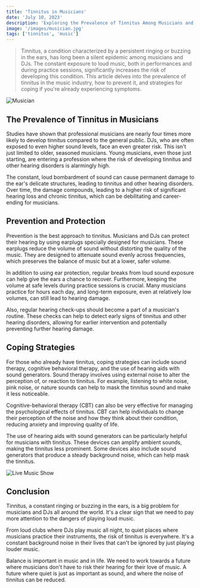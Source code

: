 ```yaml
---
title: 'Tinnitus in Musicians'
date: 'July 10, 2023'
description: 'Exploring the Prevalence of Tinnitus Among Musicians and DJs.'
image: '/images/musician.jpg'
tags: ['tinnitus', 'music']
---
```


<Blockquote>
  Tinnitus, a condition characterized by a persistent ringing or buzzing in the
  ears, has long been a silent epidemic among musicians and DJs. The constant
  exposure to loud music, both in performances and during practice sessions,
  significantly increases the risk of developing this condition. This article
  delves into the prevalence of tinnitus in the music industry, how to prevent
  it, and strategies for coping if you're already experiencing symptoms.
</Blockquote>

<Image src="/images/musician.jpg" alt="Musician" />

## <Highlighter>The Prevalence of Tinnitus in Musicians</Highlighter>

Studies have shown that professional musicians are nearly four times more likely to develop tinnitus compared to the general public. DJs, who are often exposed to even higher sound levels, face an even greater risk. This isn't just limited to older, seasoned musicians. Young musicians, even those just starting, are entering a profession where the risk of developing tinnitus and other hearing disorders is alarmingly high.

The constant, loud bombardment of sound can cause permanent damage to the ear's delicate structures, leading to tinnitus and other hearing disorders. Over time, the damage compounds, leading to a higher risk of significant hearing loss and chronic tinnitus, which can be debilitating and career-ending for musicians.

<AdComponent />

## <Highlighter>Prevention and Protection</Highlighter>

Prevention is the best approach to tinnitus. Musicians and DJs can protect their hearing by using earplugs specially designed for musicians. These earplugs reduce the volume of sound without distorting the quality of the music. They are designed to attenuate sound evenly across frequencies, which preserves the balance of music but at a lower, safer volume.

In addition to using ear protection, regular breaks from loud sound exposure can help give the ears a chance to recover. Furthermore, keeping the volume at safe levels during practice sessions is crucial. Many musicians practice for hours each day, and long-term exposure, even at relatively low volumes, can still lead to hearing damage.

Also, regular hearing check-ups should become a part of a musician's routine. These checks can help to detect early signs of tinnitus and other hearing disorders, allowing for earlier intervention and potentially preventing further hearing damage.

## <Highlighter>Coping Strategies</Highlighter>

For those who already have tinnitus, coping strategies can include sound therapy, cognitive behavioral therapy, and the use of hearing aids with sound generators. Sound therapy involves using external noise to alter the perception of, or reaction to tinnitus. For example, listening to white noise, pink noise, or nature sounds can help to mask the tinnitus sound and make it less noticeable.

Cognitive-behavioral therapy (CBT) can also be very effective for managing the psychological effects of tinnitus. CBT can help individuals to change their perception of the noise and how they think about their condition, reducing anxiety and improving quality of life.

The use of hearing aids with sound generators can be particularly helpful for musicians with tinnitus. These devices can amplify ambient sounds, making the tinnitus less prominent. Some devices also include sound generators that produce a steady background noise, which can help mask the tinnitus.

<Image src="/images/live-music-show.jpg" alt="Live Music Show" />

## <Highlighter>Conclusion</Highlighter>

Tinnitus, a constant ringing or buzzing in the ears, is a big problem for musicians and DJs all around the world. It's a clear sign that we need to pay more attention to the dangers of playing loud music.

From loud clubs where DJs play music all night, to quiet places where musicians practice their instruments, the risk of tinnitus is everywhere. It's a constant background noise in their lives that can't be ignored by just playing louder music.

Balance is important in music and in life. We need to work towards a future where musicians don't have to risk their hearing for their love of music. A future where quiet is just as important as sound, and where the noise of tinnitus can be reduced.

<AdComponent />
